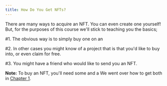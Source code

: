```yaml
---
title: How Do You Get NFTs?
---
```


There are many ways to acquire an  NFT. You can even create one yourself! But, for the purposes of this course we'll stick to teaching you the basics;

\#1. The obvious way is to simply buy one on an <Nutshell glossaryEntry="content/glossary/nft_marketplace.mdx" children="NFT Marketplace." />

\#2. In other cases you might know of a project that is <Nutshell children="minting," glossaryEntry="content/glossary/mint.mdx" /> that you'd like to buy into, or even claim for free.&#x20;

\#3. You might have a friend who would like to send you an NFT.

**Note:** To buy an NFT, you'll need some <Nutshell children="crypto" glossaryEntry="content/glossary/crypto.mdx" /> and a <Nutshell children="crypto wallet." glossaryEntry="content/glossary/Crypto-Wallet.mdx" /> We went over how to get both in [Chapter 1](/chapters/1/1 "Chapter 1").&#x20;
